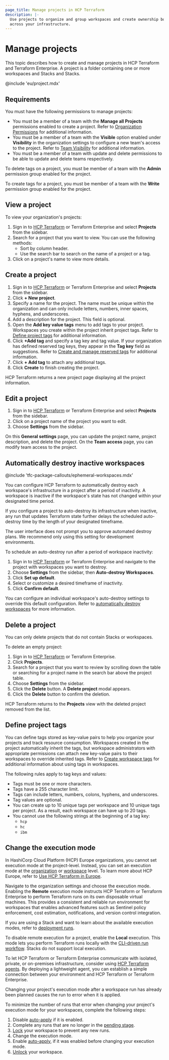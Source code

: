 ```yaml
---
page_title: Manage projects in HCP Terraform
description: |-
  Use projects to organize and group workspaces and create ownership boundaries
  across your infrastructure.
---
```


# Manage projects

This topic describes how to create and manage projects in HCP Terraform and Terraform Enterprise. A project is a folder containing one or more workspaces<!-- BEGIN: TFC:only name:stacks-tfe --> and Stacks<!-- END: TFC:only name:stacks-tfe --><!-- BEGIN: TFC:only name:stacks-tfe --> and Stacks<!-- END: TFC:only name:stacks-tfe -->.

<!-- BEGIN: TFC:only name:hcp-eu -->

<Note>

@include 'eu/project.mdx'

</Note>

<!-- END: TFC:only name:hcp-eu -->

## Requirements

You must have the following permissions to manage projects:

- You must be a member of a team with the **Manage all Projects**  permissions enabled to create a project. Refer to [Organization Permissions](/terraform/cloud-docs/users-teams-organizations/permissions/organization) for additional information.
- You must be a member of a team with the **Visible** option enabled under **Visibility** in the organization settings to configure a new team's access to the project. Refer to [Team Visibility](/terraform/cloud-docs/users-teams-organizations/teams/manage#team-visibility) for additional information.
- You must be a member of a team with update and delete permissions to be able to update and delete teams respectively.

To delete tags on a project, you must be member of a team with the **Admin** permission group enabled for the project.

To create tags for a project, you must be member of a team with the **Write** permission group enabled for the project.

## View a project

To view your organization's projects:

1. Sign in to [HCP Terraform](https://app.terraform.io/) or Terraform Enterprise and select  **Projects** from the sidebar.
1. Search for a project that you want to view. You can use the following methods:
   - Sort by column header.
   - Use the search bar to search on the name of a project or a tag.
1. Click on a project's name to view more details.


## Create a project

1. Sign in to [HCP Terraform](https://app.terraform.io/) or Terraform Enterprise and select  **Projects** from the sidebar.
1. Click **+ New project**.
1. Specify a name for the project. The name must be unique within the organization and can only include letters, numbers, inner spaces, hyphens, and underscores.
1. Add a description for the project. This field is optional.
1. Open the **Add key value tags** menu to add tags to your project. Workspaces you create within the project inherit project tags. Refer to [Define project tags](#define-project-tags) for additional information.
1. Click **+Add tag** and specify a tag key and tag value. If your organization has defined reserved tag keys, they appear in the **Tag key** field as suggestions. Refer to [Create and manage reserved tags](/terraform/cloud-docs/users-teams-organizations/organizations/manage-reserved-tags) for additional information.
1. Click **+ Add tag** to attach any additional tags.
1. Click **Create** to finish creating the project.

HCP Terraform returns a new project page displaying all the project
information.

## Edit a project

1. Sign in to [HCP Terraform](https://app.terraform.io/) or Terraform Enterprise and select  **Projects** from the sidebar.
1. Click on a project name of the project you want to edit.
1. Choose **Settings** from the sidebar.

On this **General settings** page, you can update the project name, project
description, and delete the project. On the **Team access** page, you can modify
team access to the project.

## Automatically destroy inactive workspaces

<!-- BEGIN: TFC:only name:pnp-callout -->
@include 'tfc-package-callouts/ephemeral-workspaces.mdx'
<!-- END: TFC:only name:pnp-callout -->

You can configure HCP Terraform to automatically destroy each workspace's
infrastructure in a project after a period of inactivity. A workspace
is inactive if the workspace's state has not changed within your designated
time period.

If you configure a project to auto-destroy its infrastructure when inactive,
any run that updates Terraform state further delays the scheduled auto-destroy
time by the length of your designated timeframe.

<Warning>

The user interface does not prompt you to approve automated destroy plans. We recommend only using this setting for development environments.

</Warning>

To schedule an auto-destroy run after a period of workspace inactivity:

1. Sign in to [HCP Terraform](https://app.terraform.io/) or Terraform Enterprise and navigate to the project with workspaces you want to destroy.
1. Choose **Settings** from the sidebar, then **Auto-destroy Workspaces**.
1. Click **Set up default**.
1. Select or customize a desired timeframe of inactivity.
1. Click **Confirm default**.

You can configure an individual workspace's auto-destroy settings to override
this default configuration. Refer to [automatically destroy workspaces](/terraform/cloud-docs/workspaces/settings/deletion#automatically-destroy) for more information.

## Delete a project

You can only delete projects that do not contain<!-- BEGIN: TFC:only --> Stacks or<!-- END: TFC:only --> workspaces.

To delete an empty project:

1. Sign in to [HCP Terraform](https://app.terraform.io/) or Terraform Enterprise.
1. Click **Projects**.
1. Search for a project that you want to review by scrolling down the table or
   searching for a project name in the search bar above the project table.
1. Choose **Settings** from the sidebar.
1. Click the **Delete** button. A **Delete project** modal appears.
1. Click the **Delete** button to confirm the deletion.

HCP Terraform returns to the **Projects** view with the deleted project
removed from the list.

## Define project tags

You can define tags stored as key-value pairs to help you organize your projects and track resource consumption. Workspaces created in the project automatically inherit the tags, but workspace administrators with appropriate permissions can attach new key-value pairs to their workspaces to override inherited tags. Refer to [Create workspace tags](/terraform/cloud-docs/workspaces/tags) for additional information about using tags in workspaces.

The following rules apply to tag keys and values:

- Tags must be one or more characters.
- Tags have a 255 character limit.
- Tags can include letters, numbers, colons, hyphens, and underscores.
- Tag values are optional.
- You can create up to 10 unique tags per workspace and 10 unique tags per project. As a result, each workspace can have up to 20 tags.
- You cannot use the following strings at the beginning of a tag key:
    - `hcp`
    - `hc`
    - `ibm`

## Change the execution mode

<!-- BEGIN: TFC:only name:hcp-eu -->

<Note>

In HashiCorp Cloud Platform (HCP) Europe organizations, you cannot set execution mode at the project-level. Instead, you can set an execution mode at the [organization](/terraform/cloud-docs/users-teams-organizations/organizations#general) or [workspace](/terraform/cloud-docs/workspaces/settings#execution-mode) level. To learn more about HCP Europe, refer to [Use HCP Terraform in Europe](/terraform/cloud-docs/europe).

</Note>

<!-- END: TFC:only name:hcp-eu -->

Navigate to the organization settings and choose the execution mode. Enabling the **Remote** execution mode instructs HCP Terraform or Terraform Enterprise to perform Terraform runs on its own disposable virtual machines. This provides a consistent and reliable run environment for workspaces that enables advanced features such as Sentinel policy enforcement, cost estimation, notifications, and version control integration.

<!-- BEGIN: TFC:only name:stacks-tfe -->
If you are using a Stack and want to learn about the available execution modes, refer to [deployment runs](/terraform/cloud-docs/stacks/runs).
<!-- END: TFC:only name:stacks-tfe -->

To disable remote execution for a project, enable the **Local** execution. This mode lets you perform Terraform runs locally with the [CLI-driven run workflow](/terraform/enterprise/run/cli). <!-- BEGIN: TFC:only name:stacks-tfe -->Stacks do not support local execution.<!-- END: TFC:only name:stacks-tfe -->

To let HCP Terraform or Terraform Enterprise communicate with isolated, private, or on-premises infrastructure, consider using [HCP Terraform agents](/terraform/cloud-docs/agents). By deploying a lightweight agent, you can establish a simple connection between your environment and HCP Terraform or Terraform Enterprise.

Changing your project's execution mode after a workspace run has already been planned causes the run to error when it is applied.

To minimize the number of runs that error when changing your project's execution mode for your workspaces, complete the following steps:

1. Disable [auto-apply](/terraform/enterprise/workspaces/settings#auto-apply) if it is enabled.
1. Complete any runs that are no longer in the [pending stage](/terraform/enterprise/run/states#the-pending-stage).
1. [Lock](/terraform/enterprise/workspaces/settings#locking) your workspace to prevent any new runs.
1. Change the execution mode.
1. Enable [auto-apply](/terraform/enterprise/workspaces/settings#auto-apply), if it was enabled before changing your execution mode.
1. [Unlock](/terraform/enterprise/workspaces/settings#locking) your workspace.
